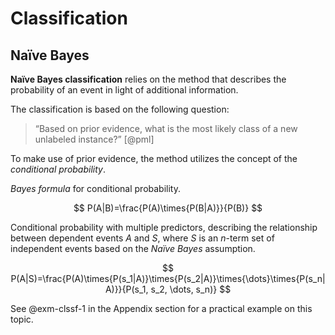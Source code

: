 # Classification

## Naïve Bayes

**Naïve Bayes classification** relies on the method that describes the probability of an event in light of additional information.

The classification is based on the following question:

> "Based on prior evidence, what is the most likely class of a new unlabeled instance?" [@pml]

To make use of prior evidence, the method utilizes the concept of the _conditional probability_.

:::{#def-clssf-1}
_Bayes formula_ for conditional probability.

$$
P(A|B)=\frac{P(A)\times{P(B|A)}}{P(B)}
$$

:::

:::{#def-clssf-2}
Conditional probability with multiple predictors, describing the relationship between dependent events _A_ and _S_, where _S_ is an _n_-term set of independent events based on the _Naïve Bayes_ assumption.

$$
P(A|S)=\frac{P(A)\times{P(s_1|A)}\times{P(s_2|A)}\times{\dots}\times{P(s_n|A)}}{P(s_1, s_2, \dots, s_n)}
$$

:::

::: {.callout-tip}
See @exm-clssf-1 in the Appendix section for a practical example on this topic.
:::
